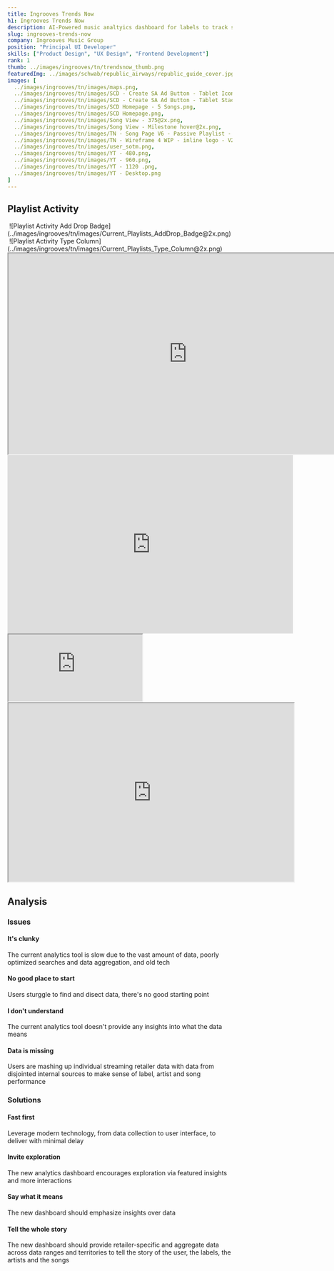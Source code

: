 ```yaml
---
title: Ingrooves Trends Now
h1: Ingrooves Trends Now
description: AI-Powered music analtyics dashboard for labels to track song and artists trends across multiple streaming services
slug: ingrooves-trends-now
company: Ingrooves Music Group
position: "Principal UI Developer"
skills: ["Product Design", "UX Design", "Frontend Development"]
rank: 1
thumb: ../images/ingrooves/tn/trendsnow_thumb.png
featuredImg: ../images/schwab/republic_airways/republic_guide_cover.jpg
images: [
  ../images/ingrooves/tn/images/maps.png,
  ../images/ingrooves/tn/images/SCD - Create SA Ad Button - Tablet Icon expands to Popover.png,
  ../images/ingrooves/tn/images/SCD - Create SA Ad Button - Tablet Stacked.png,
  ../images/ingrooves/tn/images/SCD Homepage - 5 Songs.png,
  ../images/ingrooves/tn/images/SCD Homepage.png,
  ../images/ingrooves/tn/images/Song View - 375@2x.png,
  ../images/ingrooves/tn/images/Song View - Milestone hover@2x.png,
  ../images/ingrooves/tn/images/TN - Song Page V6 - Passive Playlist - Continuation - V2.png,
  ../images/ingrooves/tn/images/TN - Wireframe 4 WIP - inline logo - V2@2x.png,
  ../images/ingrooves/tn/images/user_sotm.png,
  ../images/ingrooves/tn/images/YT - 480.png,
  ../images/ingrooves/tn/images/YT - 960.png,
  ../images/ingrooves/tn/images/YT - 1120 .png,
  ../images/ingrooves/tn/images/YT - Desktop.png
]
---
```



## Playlist Activity


<Image caption="Playlist Activity Add Drop Badge">
  ![Playlist Activity Add Drop Badge](../images/ingrooves/tn/images/Current_Playlists_AddDrop_Badge@2x.png)
</Image>

<Image caption="Playlist Activity Type Column">
  ![Playlist Activity Type Column](../images/ingrooves/tn/images/Current_Playlists_Type_Column@2x.png)
</Image>

<EmbedContainer>
  <iframe style={{border: "1px solid rgba(0, 0, 0, 0.1)"}} width="800" height="450" src="https://www.figma.com/embed?embed_host=share&url=https%3A%2F%2Fwww.figma.com%2Fproto%2FTQJ7pZPXaPAKQeAwqhAYeJ%2FTrends-Team-Views%3Fpage-id%3D1100%253A317313%26node-id%3D482%253A23795%26viewport%3D368%252C5636%252C0.5%26scaling%3Dmin-zoom%26starting-point-node-id%3D482%253A23795%26show-proto-sidebar%3D1" allowFullScreen></iframe>
</EmbedContainer>

<EmbedContainer>
  <iframe src="https://player.vimeo.com/video/777512579?h=bbfbb0be52" width="640" height="400" frameborder="0" allow="autoplay; fullscreen; picture-in-picture" allowFullScreen></iframe>
</EmbedContainer>

<EmbedContainer>
  <iframe src="https://codesandbox.io/embed/map-chart-with-tooltip-forked-e3r4b?autoresize=1&fontsize=14&hidenavigation=1&theme=dark"
     style={{width: "640", height: "400", border: 0, borderRadius: "4px", overflow: "hidden"}}
     title="Map chart with tooltip (forked)"
     allow="accelerometer; ambient-light-sensor; camera; encrypted-media; geolocation; gyroscope; hid; microphone; midi; payment; usb; vr; xr-spatial-tracking"
     sandbox="allow-forms allow-modals allow-popups allow-presentation allow-same-origin allow-scripts"
   ></iframe>
</EmbedContainer>

<EmbedContainer>
  <iframe
    style={{border: "1px solid rgba(0, 0, 0, 0.1)"}}
    width="640"
    height="400"
    src="https://www.figma.com/embed?embed_host=share&url=https%3A%2F%2Fwww.figma.com%2Fproto%2FTQJ7pZPXaPAKQeAwqhAYeJ%2FTrends-Team-Views%3Fpage-id%3D1303%253A336221%26node-id%3D1150%253A332157%26viewport%3D860%252C665%252C0.13%26scaling%3Dmin-zoom%26starting-point-node-id%3D1150%253A332157"
    allowFullScreen></iframe>
</EmbedContainer>

## Analysis

### Issues

#### It's clunky

The current analytics tool is slow due to the vast amount of data, poorly optimized searches and data aggregation, and old tech

#### No good place to start

Users sturggle to find and disect data, there's no good starting point

#### I don't understand

The current analytics tool doesn't provide any insights into what the data means

#### Data is missing

Users are mashing up individual streaming retailer data with data from disjointed internal sources to make sense of label, artist and song performance

### Solutions

#### Fast first

Leverage modern technology, from data collection to user interface, to deliver with minimal delay

#### Invite exploration

The new analytics dashboard encourages exploration via featured insights and more interactions

#### Say what it means

The new dashboard should emphasize insights over data

#### Tell the whole story

The new dashboard should provide retailer-specific and aggregate data across data ranges and territories to tell the story of the user, the labels, the artists and the songs